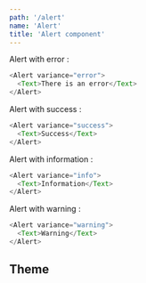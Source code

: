 ```yaml
---
path: '/alert'
name: 'Alert'
title: 'Alert component'
---
```


Alert with error :

```js
<Alert variance="error">
  <Text>There is an error</Text>
</Alert>
```

Alert with success :

```js
<Alert variance="success">
  <Text>Success</Text>
</Alert>
```

Alert with information :

```js
<Alert variance="info">
  <Text>Information</Text>
</Alert>
```

Alert with warning :

```js
<Alert variance="warning">
  <Text>Warning</Text>
</Alert>
```

## Theme

<Theme name="alert" />
